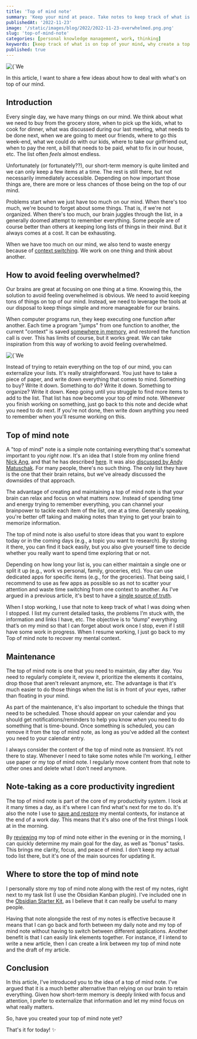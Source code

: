 ```yaml
---
title: 'Top of mind note'
summary: 'Keep your mind at peace. Take notes to keep track of what is on top of your mind'
publishedAt: '2022-11-23'
image: '/static/images/blog/2022/2022-11-23-overwhelmed.png.png'
slug: 'top-of-mind-note'
categories: [personal knowledge management, work, thinking]
keywords: [keep track of what is on top of your mind, why create a top of mind note, how to avoid feeling overwhelmed, note-taking best practices]
published: true
---
```


<BlogPostCenteredContent>
  <Image
    alt={`We can easily be overwhelmed by things on our mind`}
    src={`/static/images/blog/2022/2022-11-23-overwhelmed.png`}
    width={512}
    height={512}
    priority
  />
</BlogPostCenteredContent>

In this article, I want to share a few ideas about how to deal with what's on top of our mind.

## Introduction
Every single day, we have many things on our mind. We think about what we need to buy from the grocery store, when to pick up the kids, what to cook for dinner, what was discussed during our last meeting, what needs to be done next, when we are going to meet our friends, where to go this week-end, what we could do with our kids, where to take our girlfriend out, when to pay the rent, a bill that needs to be paid, what to fix in our house, etc. The list often _feels_ almost endless.

Unfortunately (or fortunately??), our short-term memory is quite limited and we can only keep a few items at a time. The rest is still there, but not necessarily immediately accessible. Depending on how important those things are, there are more or less chances of those being on the top of our mind.

Problems start when we just have too much on our mind. When there's too much, we're bound to forget about some things. That is, if we're not organized. When there's too much, our brain juggles through the list, in a generally doomed attempt to remember everything. Some people are of course better than others at keeping long lists of things in their mind. But it always comes at a cost. It can be exhausting.

When we have too much on our mind, we also tend to waste energy because of [context switching](https://dsebastien.net/blog/2022-11-07-50-tabs-means-50-mental-contexts). We work on one thing and think about another.

## How to avoid feeling overwhelmed?
Our brains are great at focusing on one thing at a time. Knowing this, the solution to avoid feeling overwhelmed is obvious. We need to avoid keeping tons of things on top of our mind. Instead, we need to leverage the tools at our disposal to keep things simple and more manageable for our brains.

When computer programs run, they keep executing one function after another. Each time a program "jumps" from one function to another, the current "context" is saved [somewhere in memory](https://en.wikipedia.org/wiki/Call_stack), and restored the function call is over. This has limits of course, but it works great. We can take inspiration from this way of working to avoid feeling overwhelmed.

<BlogPostCenteredContent>
  <Image
    alt={`We can easily be overwhelmed by things on our mind`}
    src={`/static/images/blog/2022/2022-11-23-overwhelmed-2.png`}
    width={512}
    height={512}
    priority
  />
</BlogPostCenteredContent>

Instead of trying to retain everything on the top of our mind, you can externalize your lists. It's really straightforward. You just have to take a piece of paper, and write down everything that comes to mind. Something to buy? Write it down. Something to do? Write it down. Something to organize? Write it down. Keep going until you struggle to find more items to add to the list. That list has now become your top of mind note. Whenever you finish working on something, just go back to this note and decide what you need to do next. If you're not done, then write down anything you need to remember when you'll resume working on this.

## Top of mind note
A "top of mind" note is a simple note containing everything that's somewhat important to you _right now_. It's an idea that I stole from my online friend [Nick Ang](https://nickang.com), and that he has described [here](https://www.nickang.com/2021-09-05-types-of-notes-in-a-pkm-explained-with-a-gardening-analogy-part-ii/). It was also [discussed by Andy Matuschak](https://notes.andymatuschak.org/zUw5PuD8op9oq8kHvni6sug6eRTNtR9Wqma). For many people, there's no such thing. The only list they have is the one that their brain retains, but we've already discussed the downsides of that approach.

The advantage of creating and maintaining a top of mind note is that your brain can relax and focus on what matters _now_. Instead of spending time and energy trying to remember everything, you can channel your brainpower to tackle each item of the list, one at a time. Generally speaking, you're better off taking and making notes than trying to get your brain to memorize information.

The top of mind note is also useful to store ideas that you want to explore today or in the coming days (e.g., a topic you want to research). By storing it there, you can find it back easily, but you also give yourself time to decide whether you really want to spend time exploring that or not.

Depending on how long your list is, you can either maintain a single one or split it up (e.g., work vs personal, family, groceries, etc). You can use dedicated apps for specific items (e.g., for the groceries). That being said, I recommend to use as few apps as possible so as not to scatter your attention and waste time switching from one context to another. As I've argued in a previous article, it's best to have a [single source of truth](https://dsebastien.net/blog/2022-04-19-single-source-of-truth).

When I stop working, I use that note to keep track of what I was doing when I stopped. I list my current detailed tasks, the problems I’m stuck with, the information and links I have, etc. The objective is to “dump” everything that’s on my mind so that I can forget about work once I stop, even if I still have some work in progress. When I resume working, I just go back to my Top of mind note to recover my mental context.

## Maintenance
The top of mind note is one that you need to maintain, day after day. You need to regularly complete it, review it, prioritize the elements it contains, drop those that aren't relevant anymore, etc. The advantage is that it's much easier to do those things when the list is in front of your eyes, rather than floating in your mind.

As part of the maintenance, it's also important to schedule the things that need to be scheduled. Those should appear on your calendar and you should get notifications/reminders to help you know _when_ you need to do something that is time-bound. Once something is scheduled, you can remove it from the top of mind note, as long as you've added all the context you need to your calendar entry.

I always consider the content of the top of mind note as _transient_. It’s not there to stay. Whenever I need to take some notes while I’m working, I either use paper or my top of mind note. I regularly move content from that note to other ones and delete what I don't need anymore.

## Note-taking as a core productivity ingredient
The top of mind note is part of the core of my productivity system. I look at it many times a day, as it's where I can find what's next for me to do. It's also the note I use to [save and restore](https://dsebastien.net/blog/2022-09-01-saving-and-restoring-mental-contexts-to-improve-mental-health-and-productivity) my mental contexts, for instance at the end of a work day. This means that it's also one of the first things I look at in the morning.

By [reviewing](https://dsebastien.net/blog/2022-05-16-periodic-reviews) my top of mind note either in the evening or in the morning, I can quickly determine my main goal for the day, as well as "bonus" tasks. This brings me clarity, focus, and peace of mind. I don't keep my actual todo list there, but it's one of the main sources for updating it.

## Where to store the top of mind note
I personally store my top of mind note along with the rest of my notes, right next to my task list (I use the Obsidian Kanban plugin). I've included one in the [Obsidian Starter Kit](https://developassion.gumroad.com/l/obsidian-starter-kit), as I believe that it can really be useful to many people.

Having that note alongside the rest of my notes is effective because it means that I can go back and forth between my daily note and my top of mind note without having to switch between different applications. Another benefit is that I can easily link elements together. For instance, if I intend to write a new article, then I can create a link between my top of mind note and the draft of my article.

## Conclusion
In this article, I've introduced you to the idea of a top of mind note. I've argued that it is a much better alternative than relying on our brain to retain everything. Given how short-term memory is deeply linked with focus and attention, I prefer to externalize that information and let my mind focus on what really matters.

So, have you created your top of mind note yet?

That's it for today! ✨

<PKMSignature />
